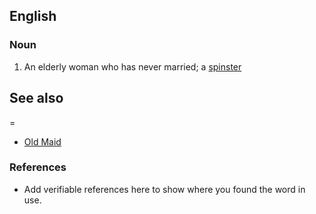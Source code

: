 ==English==

===Noun===
{{en-noun}}

# {{disparaging}} {{old fashioned}} An elderly woman who has never married; a [[spinster]]

==See also===
*[[Old Maid]]

===References===
*Add verifiable references here to show where you found the word in use.